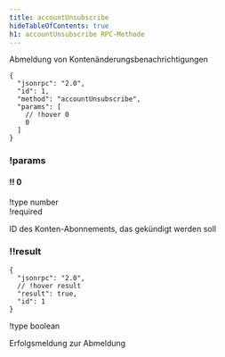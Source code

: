```yaml
---
title: accountUnsubscribe
hideTableOfContents: true
h1: accountUnsubscribe RPC-Methode
---
```


Abmeldung von Kontenänderungsbenachrichtigungen

<APIMethod>

```jsonc !!request
{
  "jsonrpc": "2.0",
  "id": 1,
  "method": "accountUnsubscribe",
  "params": [
    // !hover 0
    0
  ]
}
```

### !params

#### !! 0

!type number  
!required

ID des Konten-Abonnements, das gekündigt werden soll

### !!result

```jsonc !response
{
  "jsonrpc": "2.0",
  // !hover result
  "result": true,
  "id": 1
}
```

!type boolean

Erfolgsmeldung zur Abmeldung

</APIMethod>
